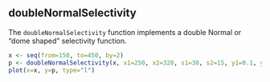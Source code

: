 ## doubleNormalSelectivity

The `doubleNormalSelectivity` function implements a double Normal or "dome shaped" selectivity
function.
```r
x <- seq(from=150, to=450, by=2)
p <- doubleNormalSelectivity(x, x1=250, x2=320, s1=30, s2=15, y1=0.1, y2=0.7)
plot(x=x, y=p, type="l")
```
